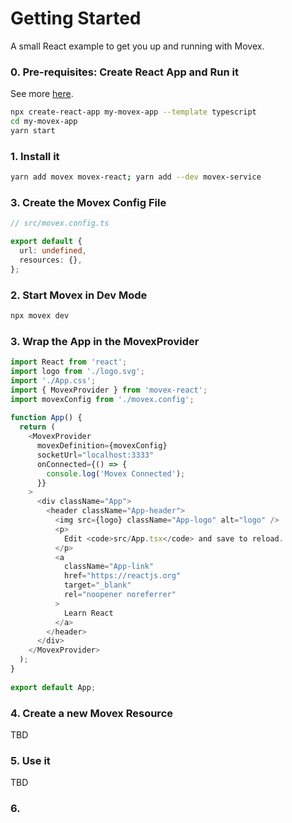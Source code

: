 # Getting Started

A small React example to get you up and running with Movex.

### 0. Pre-requisites: Create React App and Run it

See more [here](https://create-react-app.dev/docs/getting-started).

```bash copy
npx create-react-app my-movex-app --template typescript
cd my-movex-app
yarn start
```

### 1. Install it

```bash copy
yarn add movex movex-react; yarn add --dev movex-service
```

### 3. Create the Movex Config File

```ts copy
// src/movex.config.ts

export default {
  url: undefined,
  resources: {},
};
```

### 2. Start Movex in Dev Mode

```bash copy
npx movex dev
```

### 3. Wrap the App in the MovexProvider 

```ts copy filename="src/App.tsx" {4-5, 9-15, 32}
import React from 'react';
import logo from './logo.svg';
import './App.css';
import { MovexProvider } from 'movex-react';
import movexConfig from './movex.config';
 
function App() {
  return (
    <MovexProvider
      movexDefinition={movexConfig}
      socketUrl="localhost:3333"
      onConnected={() => {
        console.log('Movex Connected');
      }}
    >
      <div className="App">
        <header className="App-header">
          <img src={logo} className="App-logo" alt="logo" />
          <p>
            Edit <code>src/App.tsx</code> and save to reload.
          </p>
          <a
            className="App-link"
            href="https://reactjs.org"
            target="_blank"
            rel="noopener noreferrer"
          >
            Learn React
          </a>
        </header>
      </div>
    </MovexProvider>
  );
}
 
export default App;
```

### 4. Create a new Movex Resource

TBD

### 5. Use it 

TBD

### 6.
